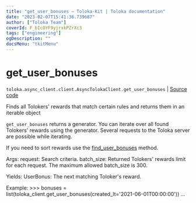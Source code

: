 ```yaml
---
title: "get_user_bonuses — Toloka-Kit | Toloka documentation"
date: "2023-02-07T15:41:36.739687"
author: ["Toloka Team"]
coverId: F_bIcOYF9yjrxkPZrXc3
tags: ["engineering"]
ogDescription: ""
docsMenu: "tkitMenu"
---
```


# get_user_bonuses
`toloka.async_client.client.AsyncTolokaClient.get_user_bonuses` | [Source code](https://github.com/Toloka/toloka-kit/blob/v1.1.3/src/client/__init__.py#L0)

Finds all Tolokers' rewards that match certain rules and returns them in an iterable object

`get_user_bonuses` returns a generator. You can iterate over all found Tolokers' rewards using the generator. Several requests to the Toloka server are possible while iterating.

 If you need to sort rewards use the [find_user_bonuses](/docs/toloka-kit/reference/toloka.client.TolokaClient.find_user_bonuses) method.

 Args:
     request: Search criteria.
     batch_size: Returned Tolokers' rewards limit for each request. The maximum allowed batch_size is 300.

 Yields:
     UserBonus: The next matching Toloker's reward.

 Example:
     >>> bonuses = list(toloka_client.get_user_bonuses(created_lt='2021-06-01T00:00:00'))
     ...
